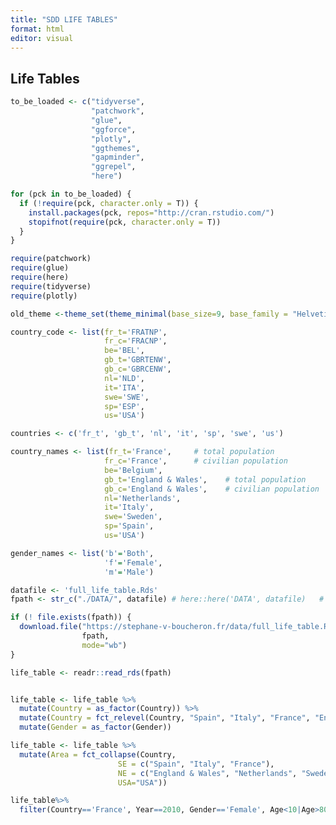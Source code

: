 ```yaml
---
title: "SDD LIFE TABLES"
format: html
editor: visual
---
```


## Life Tables

```r
to_be_loaded <- c("tidyverse", 
                  "patchwork", 
                  "glue", 
                  "ggforce", 
                  "plotly",
                  "ggthemes",
                  "gapminder",
                  "ggrepel",
                  "here")

for (pck in to_be_loaded) {
  if (!require(pck, character.only = T)) {
    install.packages(pck, repos="http://cran.rstudio.com/")
    stopifnot(require(pck, character.only = T))
  }  
}
```

```r
require(patchwork)
require(glue)
require(here)
require(tidyverse)
require(plotly)

old_theme <-theme_set(theme_minimal(base_size=9, base_family = "Helvetica"))
```

```r
country_code <- list(fr_t='FRATNP',
                     fr_c='FRACNP',
                     be='BEL',
                     gb_t='GBRTENW',
                     gb_c='GBRCENW',
                     nl='NLD',
                     it='ITA',
                     swe='SWE',
                     sp='ESP',
                     us='USA')

countries <- c('fr_t', 'gb_t', 'nl', 'it', 'sp', 'swe', 'us')

country_names <- list(fr_t='France',     # total population
                     fr_c='France',      # civilian population
                     be='Belgium',
                     gb_t='England & Wales',    # total population
                     gb_c='England & Wales',    # civilian population
                     nl='Netherlands',
                     it='Italy',
                     swe='Sweden',
                     sp='Spain',
                     us='USA')

gender_names <- list('b'='Both',
                     'f'='Female',
                     'm'='Male')

datafile <- 'full_life_table.Rds'
fpath <- str_c("./DATA/", datafile) # here::here('DATA', datafile)   # check getwd() if problem 

if (! file.exists(fpath)) {
  download.file("https://stephane-v-boucheron.fr/data/full_life_table.Rds", 
                fpath,
                mode="wb")
}

life_table <- readr::read_rds(fpath)


life_table <- life_table %>%
  mutate(Country = as_factor(Country)) %>%
  mutate(Country = fct_relevel(Country, "Spain", "Italy", "France", "England & Wales", "Netherlands", "Sweden", "USA")) %>%
  mutate(Gender = as_factor(Gender)) 

life_table <- life_table %>%
  mutate(Area = fct_collapse(Country, 
                        SE = c("Spain", "Italy", "France"), 
                        NE = c("England & Wales", "Netherlands", "Sweden"), 
                        USA="USA")) 
```

```r
life_table%>%
  filter(Country=='France', Year==2010, Gender=='Female', Age<10|Age>80 )
```
